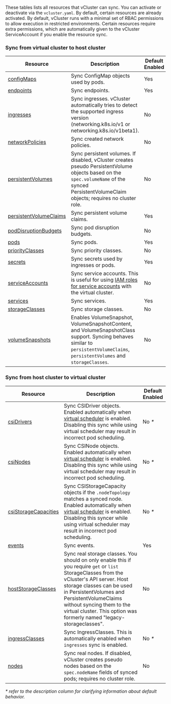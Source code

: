 
These tables lists all resources that vCluster can sync. You can activate or deactivate via the `vcluster.yaml`. By default, certain resources are already activated. By default, vCluster runs with a minimal set of RBAC permissions to allow execution in restricted environments. Certain resources require extra permissions, which are automatically given to the vCluster ServiceAccount if you enable the resource sync.

### Sync from virtual cluster to host cluster

| Resource                                                                                   | Description                                                                                                                                                                                                                                                                                                                                               | Default Enabled |
| ------------------------------------------------------------------------------------------ | --------------------------------------------------------------------------------------------------------------------------------------------------------------------------------------------------------------------------------------------------------------------------------------------------------------------------------------------------------- | --------------- |
| [configMaps](/vcluster/vcluster-yaml/sync/to-host/core/config-maps.mdx)                             | Sync ConfigMap objects used by pods.                                                                                                                                                                                                                                                                                           | Yes             |
| [endpoints](/vcluster/vcluster-yaml/sync/to-host/networking/endpoints.mdx)                          | Sync endpoints.                                                                                                                                                                                                                                                                                                         | Yes             |
| [ingresses](/vcluster/vcluster-yaml/sync/to-host/networking/ingresses.mdx)                          | Sync ingresses. vCluster automatically tries to detect the supported ingress version (networking.k8s.io/v1 or networking.k8s.io/v1beta1).                                                                                                                                                                                        | No              |
| [networkPolicies](/vcluster/vcluster-yaml/sync/to-host/networking/network-policies.mdx)             | Sync created network policies.                                                                                                                                                                                                                                                                                        | No              |
| [persistentVolumes](/vcluster/vcluster-yaml/sync/to-host/storage/persistent-volumes.mdx)            | Sync persistent volumes. If disabled, vCluster creates pseudo PersistentVolume objects based on the `spec.volumeName` of the synced PersistentVolumeClaim objects; requires no cluster role.                                                                                  | No              |
| [persistentVolumeClaims](/vcluster/vcluster-yaml/sync/to-host/storage/persistent-volume-claims.mdx) | Sync persistent volume claims.                                                                                                                                                                                                                                                                                          | Yes             |
| [podDisruptionBudgets](/vcluster/vcluster-yaml/sync/to-host/advanced/pod-disruption-budgets.mdx)    | Sync pod disruption budgets.                                                                                                                                                                                                                                                                                 | No              |
| [pods](/vcluster/vcluster-yaml/sync/to-host/core/pods.mdx)                                          | Sync pods.                                                                                                                                                                                                                                                                                                              | Yes             |
| [priorityClasses](/vcluster/vcluster-yaml/sync/to-host/advanced/priority-classes.mdx)               | Sync priority classes.                                                                                                                                                                                                                                                                                        | No              |
| [secrets](/vcluster/vcluster-yaml/sync/to-host/core/secrets.mdx)                                    | Sync secrets used by ingresses or pods.                                                                                                                                                                                                                                                                                 | Yes             |
| [serviceAccounts](/vcluster/vcluster-yaml/sync/to-host/advanced/service-accounts.mdx)               | Sync service accounts. This is useful for using [IAM roles for service accounts](https://docs.aws.amazon.com/eks/latest/userguide/iam-roles-for-service-accounts.html) with the virtual cluster.                                                                                                                        | No              |
| [services](/vcluster/vcluster-yaml/sync/to-host/networking/services.mdx)                            | Sync services.                                                                                                                                                                                                                                                                                                         | Yes             |
| [storageClasses](/vcluster/vcluster-yaml/sync/to-host/storage/storage-classes.mdx)                  | Sync storage classes.                                                                                                                                                                                                                                                                                        | No              |
| [volumeSnapshots](/vcluster/vcluster-yaml/sync/to-host/storage/volume-snapshots.mdx)                | Enables VolumeSnapshot, VolumeSnapshotContent, and VolumeSnapshotClass support. Syncing behaves similar to `persistentVolumeClaims`, `persistentVolumes` and `storageClasses`.                                                                                                         | No              |


### Sync from host cluster to virtual cluster

| Resource                                                                                   |  Description                                                                                                                                                                                                                                                                                                                                               | Default Enabled |
| ------------------------------------------------------------------------------------------ | --------------------------------------------------------------------------------------------------------------------------------------------------------------------------------------------------------------------------------------------------------------------------------------------------------------------------------------------------------- | --------------- |
| [csiDrivers](/vcluster/vcluster-yaml/sync/from-host/csi-drivers.mdx)                                | Sync CSIDriver objects. Enabled automatically when [virtual scheduler](/vcluster/architecture/README.mdx) is enabled. Disabling this sync while using virtual scheduler may result in incorrect pod scheduling.                                                                          | No _*_          |
| [csiNodes](/vcluster/vcluster-yaml/sync/from-host/csi-nodes.mdx)                                    | Sync CSINode objects. Enabled automatically when [virtual scheduler](/vcluster/architecture/README.mdx) is enabled. Disabling this sync while using virtual scheduler may result in incorrect pod scheduling.                                                                            | No _*_          |
| [csiStorageCapacities](/vcluster/vcluster-yaml/sync/from-host/csi-storage-capacities.mdx)           | Sync CSIStorageCapacity objects if the `.nodeTopology` matches a synced node. Enabled automatically when [virtual scheduler](/vcluster/architecture/README.mdx) is enabled. Disabling this syncer while using virtual scheduler may result in incorrect pod scheduling.                      | No _*_          |
| [events](/vcluster/vcluster-yaml/sync/from-host/events.mdx)                                         | Sync events.                                                                                                                                                                                                                                                                                                        | Yes             |
| [hostStorageClasses](/vcluster/vcluster-yaml/sync/from-host/storage-classes.mdx)                    | Sync real storage classes. You should on only enable this if you require `get` or `list` StorageClasses from the vCluster's API server. Host storage classes can be used in PersistentVolumes and PersistentVolumeClaims without syncing them to the virtual cluster. This option was formerly named "legacy-storageclasses". | No              |
| [ingressClasses](/vcluster/vcluster-yaml/sync/from-host/ingress-classes.mdx)                        | Sync IngressClasses. This is automatically enabled when `ingresses` sync is enabled.                                                                                                                                                                                                                                  | No _*_          |
| [nodes](/vcluster/vcluster-yaml/sync/from-host/nodes.mdx)                                           | Sync real nodes. If disabled, vCluster creates pseudo nodes based on the `spec.nodeName` fields of synced pods; requires no cluster role.                                                                                                                                                                                        | No              |

_\* refer to the description column for clarifying information about default behavior._
